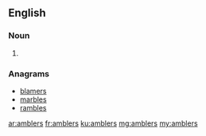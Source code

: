 ==English==

===Noun===
{{head|en|noun plural form}}

# {{plural of|ambler|lang=en}}

===Anagrams===
* [[blamers#English|blamers]]
* [[marbles#English|marbles]]
* [[rambles#English|rambles]]

[[ar:amblers]]
[[fr:amblers]]
[[ku:amblers]]
[[mg:amblers]]
[[my:amblers]]